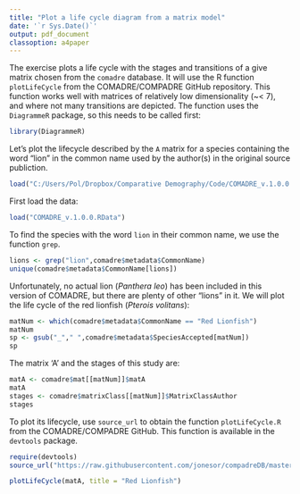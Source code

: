 ---
title: "Plot a life cycle diagram from a matrix model"
date: '`r Sys.Date()`'
output: pdf_document
classoption: a4paper
---
  

The exercise plots a life cycle with the stages and transitions of a give matrix chosen from the `comadre` database. It will use the R function `plotLifeCycle` from the COMADRE/COMPADRE GitHub repository. This function works well with matrices of relatively low dimensionality (~< 7), and where not many transitions are depicted. The function uses the `DiagrammeR` package, so this needs to be called first:

```{r, comment=">"}
library(DiagrammeR)
```

Let's plot the lifecycle described by the `A` matrix for a species containing the word "lion" in the common name used by the author(s) in the original source publiction.

```{r echo=FALSE}
load("C:/Users/Pol/Dropbox/Comparative Demography/Code/COMADRE_v.1.0.0.RData")
```

First load the data:
```{r eval=FALSE}
load("COMADRE_v.1.0.0.RData")
```

To find the species with the word `lion` in their common name, we use the function `grep`.

```{r, comment=">"}
lions <- grep("lion",comadre$metadata$CommonName)
unique(comadre$metadata$CommonName[lions])
```

Unfortunately, no actual lion (*Panthera leo*) has been included in this version of COMADRE, but there are plenty of other "lions" in it. We will plot the life cycle of the red lionfish (*Pterois volitans*):

```{r, comment=">"}
matNum <- which(comadre$metadata$CommonName == "Red Lionfish")
matNum
sp <- gsub("_"," ",comadre$metadata$SpeciesAccepted[matNum])
sp
```

The matrix 'A' and the stages of this study are:

```{r, comment=">"}
matA <- comadre$mat[[matNum]]$matA
matA
stages <- comadre$matrixClass[[matNum]]$MatrixClassAuthor
stages
```

To plot its lifecycle, use `source_url` to obtain the function `plotLifeCycle.R` from the COMADRE/COMPADRE GitHub. This function is available in the `devtools` package.

```{r, comment=">"}
require(devtools)
source_url("https://raw.githubusercontent.com/jonesor/compadreDB/master/Functions/plotLifeCycle.R")
```


```{r, eval =FALSE}
plotLifeCycle(matA, title = "Red Lionfish")
```


